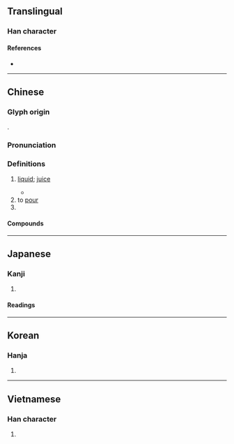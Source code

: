 {{also|沈|渖}}
{{character info}}
==Translingual==

===Han character===
{{Han char|rn=85|rad=水|as=15|sn=18|four=33169|canj=EJHW|ids=⿰氵審}}

====References====
* {{Han ref|kx=0659.040|dkj=18600|dj=1068.360|hdz=31781.010|uh=700B|ud=28683|bh=C26E|bd=49774}}

----

==Chinese==
{{zh-forms|s=沈|ns=渖}}

===Glyph origin===
{{Han etym}}
{{Han compound|水|審|ls=psc|c1=s|c2=p|t1=water}}.

===Pronunciation===
{{zh-pron
|m=shěn
|c=sam2
|h=pfs=
|md=
|mn=sím
|w=
|mc=y
|oc=y
|cat=n,pn,v
}}

===Definitions===
{{zh-hanzi}}

# {{lb|zh|obsolete}} [[liquid]]; [[juice]]
#* {{zh-x|無備 而 官辦 者，猶 拾 瀋 也。|Performing official duties while unprepared is like picking up '''liquid'''.|ref=Zuozhuan}}
# to [[pour]]
# {{zh-short|瀋陽}}

====Compounds====
{{zh-der|安瀋鐵路|瀋河|瀋海鐵路|瀋陽|墨瀋}}

----

==Japanese==

===Kanji===
{{ja-kanji|grade=|rs=水15}}

# {{rfdef|ja|sort=水15}}

====Readings====
{{ja-readings
|on=しん
|kun=しる-
}}

----

==Korean==

===Hanja===
{{ko-hanja|hangeul=심|eumhun=|rv=sim|mr=sim|y=sim}}

# {{rfdef|ko|sort=水15}}

----

==Vietnamese==

===Han character===
{{vi-readings|reading=thẩm, thẳm, thấm, thẫm, thỏm, thủm, trầm|rs=水15}}

# {{rfdef|vi|sort=水15}}